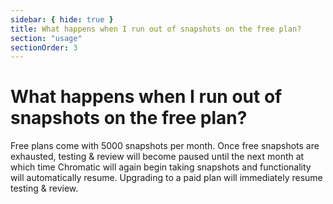 ```yaml
---
sidebar: { hide: true }
title: What happens when I run out of snapshots on the free plan?
section: "usage"
sectionOrder: 3
---
```


# What happens when I run out of snapshots on the free plan?

Free plans come with 5000 snapshots per month. Once free snapshots are exhausted, testing & review will become paused until the next month at which time Chromatic will again begin taking snapshots and functionality will automatically resume. Upgrading to a paid plan will immediately resume testing & review.
